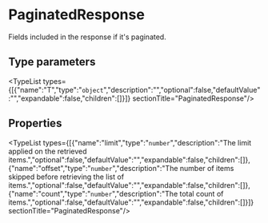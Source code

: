 
# PaginatedResponse

Fields included in the response if it's paginated.

## Type parameters

<TypeList types={[{"name":"T","type":"`object`","description":"","optional":false,"defaultValue":"","expandable":false,"children":[]}]}  sectionTitle="PaginatedResponse"/>

## Properties

<TypeList types={[{"name":"limit","type":"`number`","description":"The limit applied on the retrieved items.","optional":false,"defaultValue":"","expandable":false,"children":[]},{"name":"offset","type":"`number`","description":"The number of items skipped before retrieving the list of items.","optional":false,"defaultValue":"","expandable":false,"children":[]},{"name":"count","type":"`number`","description":"The total count of items.","optional":false,"defaultValue":"","expandable":false,"children":[]}]}  sectionTitle="PaginatedResponse"/>
